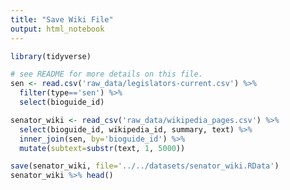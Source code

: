 ```yaml
---
title: "Save Wiki File"
output: html_notebook
---
```


```r
library(tidyverse)
```


```r
# see README for more details on this file.
sen <- read.csv('raw_data/legislators-current.csv') %>% 
  filter(type=='sen') %>% 
  select(bioguide_id)

senator_wiki <- read_csv('raw_data/wikipedia_pages.csv') %>% 
  select(bioguide_id, wikipedia_id, summary, text) %>% 
  inner_join(sen, by='bioguide_id') %>% 
  mutate(subtext=substr(text, 1, 5000))

save(senator_wiki, file='../../datasets/senator_wiki.RData')
senator_wiki %>% head()
```

